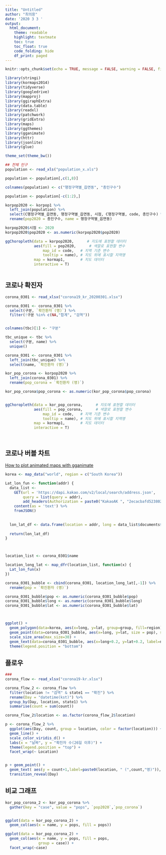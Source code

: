 ```yaml
---
title: "Untitled"
author: "최의용"
date: '2020 3 3 '
output: 
  html_document:
    theme: readable  
    highlight: textmate
    toc: true
    toc_float: true
    code_folding: hide
    df_print: paged
---
```


```r
knitr::opts_chunk$set(echo = TRUE, message = FALSE, warning = FALSE, fig.align = "center")
```


```r
library(stringi)
library(kormaps2014)
library(tidyverse)
library(googledrive)
library(mapproj)
library(ggiraphExtra)
library(data.table)
library(readxl)
library(patchwork)
library(gridExtra)
library(maps)
library(ggthemes)
library(gganimate)
library(httr)
library(jsonlite)
library(glue)

theme_set(theme_bw())

## 전체 인구
population <- read_xls("population_x.xls")

population <- population[,c(1,8)]

colnames(population) <- c("행정구역별_읍면동", "총인구수")

population <- population[-c(1:2),]

korpop2020 <- korpop1 %>% 
  left_join(population) %>% 
  select(C행정구역별_읍면동, 행정구역별_읍면동, 시점, C행정구역별, code, 총인구수) %>% 
  rename(pop2020 = 총인구수, name = 행정구역별_읍면동)

korpop2020$시점 <- 2020
korpop2020$pop2020 <- as.numeric(korpop2020$pop2020)

ggChoropleth(data = korpop2020,      # 지도에 표현할 데이터
             aes(fill = pop2020,      # 색깔로 표현할 변수
                 map_id = code,   # 지역 기준 변수
                 tooltip = name), # 지도 위에 표시할 지역명
             map = kormap1,       # 지도 데이터
             interactive = T)



```

## 코로나 확진자

```r
corona_0301 <- read_xlsx("corona19_kr_20200301.xlsx")

corona_0301 <- corona_0301 %>% 
  select(구분, `확진환자 (명)`) %>% 
  filter(!구분 %in% c(NA,"합계", "검역"))


colnames(tbc)[1] <- "구분"

tbc_unique <- tbc %>% 
  select(구분, name) %>% 
  unique() 

corona_0301 <- corona_0301 %>% 
  left_join(tbc_unique) %>% 
  select(name, `확진환자 (명)`)

kor_pop_corona <- korpop2020 %>% 
  left_join(corona_0301) %>% 
  rename(pop_corona = `확진환자 (명)`)

kor_pop_corona$pop_corona <- as.numeric(kor_pop_corona$pop_corona)


ggChoropleth(data = kor_pop_corona,      # 지도에 표현할 데이터
             aes(fill = pop_corona,      # 색깔로 표현할 변수
                 map_id = code,   # 지역 기준 변수
                 tooltip = name), # 지도 위에 표시할 지역명
             map = kormap1,       # 지도 데이터
             interactive = T)




```

## 코로나 버블 차트

[How to plot animated maps with gganimate](https://d4tagirl.com/2017/05/how-to-plot-animated-maps-with-gganimate)

```r
korea <- map_data("world", region = c("South Korea"))

Lat_lon_fun <- function(addr) {
  data_list <-
    GET(url = 'https://dapi.kakao.com/v2/local/search/address.json',
        query = list(query = addr),
        add_headers(Authorization = paste0("KakaoAK ", "2ecacbafd523802f293b245103346b06"))) %>% 
    content(as = 'text') %>% 
    fromJSON()
  
  
  lon_lat_df <- data.frame(location = addr, long = data_list$documents$x, lat = data_list$documents$y)
  
  return(lon_lat_df)
}



location_list <- corona_0301$name

location_long_lat <- map_dfr(location_list, function(x) {
  Lat_lon_fun(x)
})

corona_0301_bubble <- cbind(corona_0301, location_long_lat[,-1]) %>% 
  rename(pop = `확진환자 (명)`)

corona_0301_bubble$pop <- as.numeric(corona_0301_bubble$pop)
corona_0301_bubble$long <- as.numeric(corona_0301_bubble$long)
corona_0301_bubble$lat <- as.numeric(corona_0301_bubble$lat)



ggplot() + 
  geom_polygon(data=korea, aes(x=long, y=lat, group=group, fill=region)) +
  geom_point(data=corona_0301_bubble, aes(x=long, y=lat, size = pop), shape = 16, color = "green", alpha = 0.4) +
  scale_size_area(max_size=30) +
  geom_text(data=corona_0301_bubble, aes(x=long+0.2, y=lat+0.2, label=name)) +
  theme(legend.position = "bottom")
```


## 플로우

```r
### 
corona_flow <- read_xlsx("corona19-kr.xlsx")

corona_flow_2 <- corona_flow %>%
  filter(location != "검역" & state1 == "확진") %>%
  rename(Day = "datetime(kst)") %>%
  group_by(Day, location, state1) %>%
  summarise(count = sum(count))

corona_flow_2$location <- as.factor(corona_flow_2$location)

p <- corona_flow_2 %>%
  ggplot(aes(Day, count, group = location, color = factor(location))) +
  geom_line() +
  scale_color_viridis_d() +
  labs(x = "날짜", y = "확진자 수(26일 이후)") +
  theme(legend.position = "top") +
  facet_wrap(~ Location)


p + geom_point() +
  geom_text( aes(y = count+1,label=paste0(location, " (",count,"명)")), size=3, vjust=-1) +
  transition_reveal(Day)
```


## 비교 그래프

```r
kor_pop_corona_2 <- kor_pop_corona %>% 
  gather(key = "case", value = "pops", `pop2020`,`pop_corona`)


ggplot(data = kor_pop_corona_2) +
  geom_col(aes(x = name, y = pops, fill = pops))

ggplot(data = kor_pop_corona_2) +
  geom_col(aes(x = name, y = pops, fill = pops, 
               group = case)) +
  facet_wrap(~case)
```

